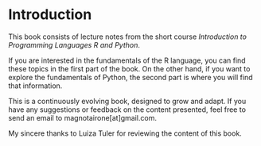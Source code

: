 # Introduction {.unnumbered}

This book consists of lecture notes from the short course *Introduction to Programming Languages R and Python*.

If you are interested in the fundamentals of the R language, you can find these topics in the first part of the book. On the other hand, if you want to explore the fundamentals of Python, the second part is where you will find that information.

This is a continuously evolving book, designed to grow and adapt. If you have any suggestions or feedback on the content presented, feel free to send an email to magnotairone\[at\]gmail.com.

My sincere thanks to Luiza Tuler for reviewing the content of this book.

<!-- See @knuth84 for additional discussion of literate programming. -->

<!-- IDEIAS: -->

<!-- um capitulo com estudos de dados -->

<!-- 1. dados de produtividade policial  -->

<!--   ver o arquivo C:\Users\m_tai\OneDrive - Insper\Modelos Preditivos Avancados - Hibrido\2021.3\Quizzes\Q1\raw2020\processamento -->

<!--   baixar dados 2023 e fazer igual. escrever um capitulo sobre o processamento desses dados e analise descritiva dos mesmos -->

<!-- https://www.ssp.sp.gov.br/estatistica/dados-mensais -->

<!-- 2. o caso World Health Organisation -->

<!-- ver https://r4ds.hadley.nz/data-tidy#many-variables-in-column-names -->
